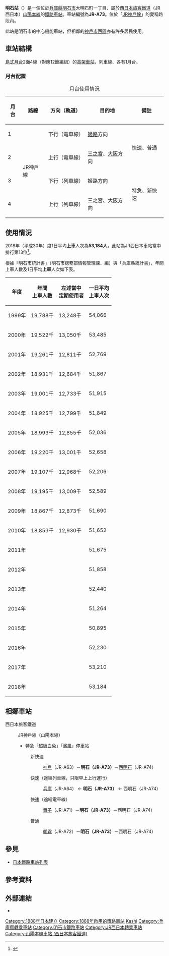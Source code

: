 {{NoteTA|1 = zh:明石站; zh-cn:明石站; zh-tw:明石車站; zh-hk:明石站; }}
{{distinguish|明石路站}}
{{日本車站資訊
|公司色       = #0072bc
|文字色     = 
|站名       = 明石站
|圖片       = JR Akashi Station North Gate.jpg
|pxl       = 
|圖片說明   = 北口
|日文原名   = 明石
|平假名   = あかし
|羅馬拼音   = Akashi
|電報略號   = アカ
|所在地     = {{JPN}}[[兵庫縣|兵庫縣]][[明石市|明石市]]大明石町一丁目1番23號
|車站構造     = [[高架車站|高架車站]]
|月台配置     = 2面4線
|開業年月日 = 1888年（[[明治|明治]]21年）11月1日
|廢站年月日 = 
|乘客人數   = 50,895
|上下車人次   = 
|統計年度   = 2015年
|轉車       = [[山陽明石站|山陽明石站]]（[[山陽電氣鐵道本線|山陽電氣鐵道本線]]） 
|備註       = 直營站<br />設有[[綠窗口|綠窗口]]
|全寬備註   = 
|adjacent = {{Adjacent stations|system=西日本旅客鐵道近畿地域路線|line=KA JR神戶線|left=朝霧|right=西明石|note-left=JR-A72<br />2.4km|note-mid='''JR-A73'''<br />距離[[神戶站_(兵庫縣)|神戶]]19.4km<br />距離[[大阪站|大阪]]52.5km|note-right=JR-A74<br />3.4km}}
}}
'''明石站'''（{{jpn|j=明石駅|kyu=明石驛|hg=あかしえき|rm=Akashi eki|f=y}}）是一個位於[[兵庫縣|兵庫縣]][[明石市|明石市]]大明石町一丁目、屬於[[西日本旅客鐵道|西日本旅客鐵道]]（JR西日本）[[山陽本線|山陽本線]]的[[鐵路車站|鐵路車站]]。車站編號為'''JR-A73'''。位於「[[JR神戶線|JR神戶線]]」的愛稱路段內。

此站是明石市的中心機能車站，但相鄰的[[神戶市|神戶市]][[西區_(神戶市)|西區]]亦有許多居民使用。

== 車站結構 ==
[[島式月台|島式月台]]2面4線（對應12節編組）的[[高架車站|高架車站]]，列車線、{{link-ja|京阪神緩行線|京阪神緩行線|電車線}}各有1月台。
=== 月台配置 ===
{| class="wikitable"
|+ 月台使用情況
|-
!月台!!路線!!方向（軌道）!!目的地!!備註
|-
! 1
| rowspan="4"| {{JR西路線記號|K|A}} JR神戶線
| style="text-align:center" | 下行（電車線）
| [[姬路站|姬路]]方向
| rowspan="2"|快速、普通
|-
! 2
| style="text-align:center" | 上行（電車線）
| [[三之宮站|三之宮]]、[[大阪站|大阪]]方向
|-
! 3
| style="text-align:center" | 下行（列車線）
| 姬路方向
| rowspan="2"|特急、新快速
|-
! 4
| style="text-align:center" | 上行（列車線）
| 三之宮、大阪方向
|}
== 使用情況 ==
2018年（平成30年）度1日平均'''上車'''人次為'''53,184人'''，此站為JR西日本車站當中排行第13位<ref>{{PDFlink|[https://www.westjr.co.jp/company/info/issue/data/pdf/data2019_11.pdf データで見るJR西日本2019]}}</ref>。

根據「明石市統計書」（明石市總務部情報管理課、編）與「兵庫縣統計書」，年間上車人數及1日平均'''上車'''人次如下表。
{| class="wikitable" style="text-align:right;"
|-
! 年度 !! 年間<br/>上車人數 !! 左述當中<br/>定期使用者 !! 一日平均<br/>上車人次
|-
| 1999年 || 19,788千 || 13,248千 || 54,066
|-
| 2000年 || 19,522千 || 13,050千 || 53,485
|-
| 2001年 || 19,261千 || 12,811千 || 52,769
|-
| 2002年 || 18,931千 || 12,684千 || 51,867
|-
| 2003年 || 19,001千 || 12,733千 || 51,915
|-
| 2004年 || 18,925千 || 12,799千 || 51,849
|-
| 2005年 || 18,993千 || 12,855千 || 52,036
|-
| 2006年 || 19,220千 || 13,001千 || 52,658
|-
| 2007年 || 19,107千 || 12,968千 || 52,206
|-
| 2008年 || 19,195千 || 13,009千 || 52,589
|-
| 2009年 || 18,867千 || 12,873千 || 51,690
|-
| 2010年 || 18,853千 || 12,930千 || 51,652
|-
| 2011年 ||  ||  || 51,675
|-
| 2012年 ||  ||  || 51,858
|-
| 2013年 ||  ||  || 52,440
|-
| 2014年 ||  ||  || 51,264
|-
| 2015年 ||  ||  || 50,895
|-
| 2016年 ||  ||  || 52,230
|-
| 2017年 ||  ||  || 53,210
|-
| 2018年 ||  ||  || 53,184
|}

== 相鄰車站 ==
; 西日本旅客鐵道
: {{JR西路線記號|K|A}} JR神戶線（山陽本線）
:* 特急「[[超級白兔號列車|超級白兔]]」「[[濱風號列車|濱風]]」停車站
:: {{color|#0072bc|■}}新快速
::: [[神戶站_(兵庫縣)|神戶]]（JR-A63）－'''明石（JR-A73）'''－[[西明石站|西明石]]（JR-A74）
:: {{Color|#ff6600|■}}快速（途經列車線，只限早上上行運行）
::: [[兵庫站|兵庫]]（JR-A64） ← '''明石（JR-A73）''' ← 西明石（JR-A74）
:: {{Color|#ff6600|■}}快速（途經電車線）
::: [[舞子站|舞子]]（JR-A71）－'''明石（JR-A73）'''－西明石（JR-A74）
:: {{Color|#999|■}}普通
::: [[朝霧站|朝霧]]（JR-A72）－'''明石（JR-A73）'''－西明石（JR-A74）
== 參見 ==
* [[日本鐵路車站列表|日本鐵路車站列表]]
== 參考資料 ==
{{Reflist}}
== 外部連結 ==
{{Commonscat|Akashi Station}}
* {{外部連結/JR西日本車站|0610608|明石}}
{{JR神戶線}}
{{DEFAULTSORT:Akashi}}
{{Portal bar|日本|日本鐵路|兵庫|鐵路}}
[[Category:1888年日本建立|Category:1888年日本建立]]
[[Category:1888年啟用的鐵路車站|Category:1888年啟用的鐵路車站]]
[[Category:日本鐵路車站_A|Kashi]]
[[Category:兵庫縣轉乘車站|Category:兵庫縣轉乘車站]]
[[Category:明石市鐵路車站|Category:明石市鐵路車站]]
[[Category:JR西日本轉乘車站|Category:JR西日本轉乘車站]]
[[Category:山陽本線車站_(西日本旅客鐵道)|Category:山陽本線車站 (西日本旅客鐵道)]]